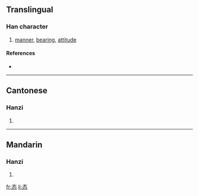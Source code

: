 {{also|態}}
==Translingual==

===Han character===
{{Han char|rn=61|rad=心|as=04|sn=8|four=|canj=大戈心 (KIP)}}

# [[manner]], [[bearing]], [[attitude]]

====References====
* {{Han ref|kx=0379.071|hdz=42273.110|uh=6001|ud=24577}}

----

==Cantonese==

===Hanzi===
{{yue-hanzi|jyut=|y=taai3}}

# {{defn|Cantonese}}

----

==Mandarin==

===Hanzi===
{{cmn-hanzi|tra=態|pin=[[tài]] ([[tai4]])|wg=t'ai<sup>4</sup>}}

# {{defn|Mandarin}}

[[fr:态]]
[[li:态]]